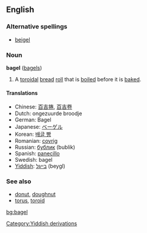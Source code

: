 {{wikipedia}}
==English==

===Alternative spellings===
*[[beigel]]

===Noun===
'''bagel''' ([[bagels]])
# A [[toroidal]] [[bread]] [[roll]] that is [[boil]]ed before it is [[bake]]d.

====Translations====
*Chinese: [[百吉捲]], [[百吉卷]]
*Dutch: ongezuurde broodje {{n}}<!-- wikify if idiomatic -->
*German: Bagel {{m}}
*Japanese: [[ベーゲル]]
*Korean: [[배글 빵]]
*Romanian: [[covrig]]
*Russian: [[бублик]] (bublik)
*Spanish: [[panecillo]] {{m}}
*Swedish: bagel {{c}}
*[[Yiddish]]: [[בײגל]] (beygl)

===See also===
*[[donut]], [[doughnut]]
*[[torus]], [[toroid]]
[[Category:Yiddish derivations]]

[[bg:bagel]]